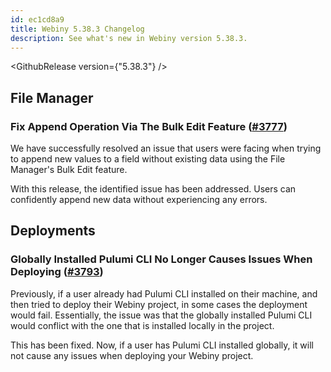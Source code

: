 ```yaml
---
id: ec1cd8a9
title: Webiny 5.38.3 Changelog
description: See what's new in Webiny version 5.38.3.
---
```


<GithubRelease version={"5.38.3"} />

## File Manager

### Fix Append Operation Via The Bulk Edit Feature ([#3777](https://github.com/webiny/webiny-js/pull/3777))

We have successfully resolved an issue that users were facing when trying to append new values to a field without existing data using the File Manager's Bulk Edit feature.

With this release, the identified issue has been addressed. Users can confidently append new data without experiencing any errors.

## Deployments

### Globally Installed Pulumi CLI No Longer Causes Issues When Deploying ([#3793](https://github.com/webiny/webiny-js/pull/3793))

Previously, if a user already had Pulumi CLI installed on their machine, and then tried to deploy their Webiny project, in some cases the deployment would fail. Essentially, the issue was that the globally installed Pulumi CLI would conflict with the one that is installed locally in the project.

This has been fixed. Now, if a user has Pulumi CLI installed globally, it will not cause any issues when deploying your Webiny project.
